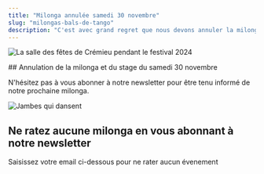 ```yaml
---
title: "Milonga annulée samedi 30 novembre"
slug: "milongas-bals-de-tango"
description: "C'est avec grand regret que nous devons annuler la milonga du 30 novembre 2025"
---
```



<Container>

<TextWithImage order="imageText">

<Image
  src="/img/photos/stages/edouardo-nathalie2.jpg"
  width={400}
  height={700}
  format="webp"
  alt="La salle des fêtes de Crémieu pendant le festival 2024"
  class="mb-8 mx-auto"
  slot="content1"
/>

<section slot='content2'>
## Annulation de la milonga et du stage du samedi 30 novembre

N'hésitez pas à vous abonner à notre newsletter pour être tenu informé de notre prochaine milonga.

</section>
</TextWithImage>

<TextWithImage order="imageText">

<Image
  slot="content2"
  src="/img/photos/newsletter.jpg"
  width={800}
  height={500}
  format="webp"
  alt="Jambes qui dansent"
/>

<section slot='content1'>
<h2>Ne ratez aucune milonga en vous abonnant à notre newsletter</h2>

<p>Saisissez votre email ci-dessous pour ne rater aucun évenement</p>
<div class="ml-embedded form-container text-dark" data-form="eVDGbP" />

</section>
</TextWithImage>

</Container>
